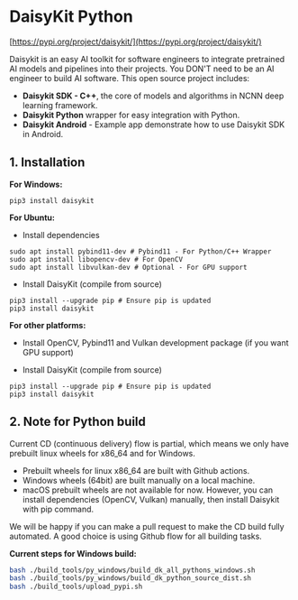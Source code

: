 # DaisyKit Python

[https://pypi.org/project/daisykit/](https://pypi.org/project/daisykit/)

Daisykit is an easy AI toolkit for software engineers to integrate pretrained AI models and pipelines into their projects. You DON'T need to be an AI engineer to build AI software. This open source project includes:

- **Daisykit SDK - C++**, the core of models and algorithms in NCNN deep learning framework.
- **Daisykit Python** wrapper for easy integration with Python.
- **Daisykit Android** - Example app demonstrate how to use Daisykit SDK in Android.

## 1. Installation

**For Windows:**

```
pip3 install daisykit
```

**For Ubuntu:**

- Install dependencies

```
sudo apt install pybind11-dev # Pybind11 - For Python/C++ Wrapper
sudo apt install libopencv-dev # For OpenCV
sudo apt install libvulkan-dev # Optional - For GPU support
```

- Install DaisyKit (compile from source)

```
pip3 install --upgrade pip # Ensure pip is updated
pip3 install daisykit
```

**For other platforms:**

- Install OpenCV, Pybind11 and Vulkan development package (if you want GPU support)

- Install DaisyKit (compile from source)

```
pip3 install --upgrade pip # Ensure pip is updated
pip3 install daisykit
```

## 2. Note for Python build

Current CD (continuous delivery) flow is partial, which means we only have prebuilt linux wheels for x86_64 and for Windows.

- Prebuilt wheels for linux x86_64 are built with Github actions.
- Windows wheels (64bit) are built manually on a local machine.
- macOS prebuilt wheels are not available for now. However, you can install dependencies (OpenCV, Vulkan) manually, then install Daisykit with pip command.

We will be happy if you can make a pull request to make the CD build fully automated. A good choice is using Github flow for all building tasks.

**Current steps for Windows build:**

```sh
bash ./build_tools/py_windows/build_dk_all_pythons_windows.sh
bash ./build_tools/py_windows/build_dk_python_source_dist.sh
bash ./build_tools/upload_pypi.sh
```
